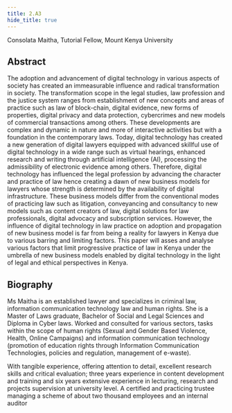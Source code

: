 ```yaml
---
title: 2.A3
hide_title: true
---
```


<AbstractHeader sKey='id2_A3'>
    Consolata Maitha, Tutorial Fellow, Mount Kenya University
</AbstractHeader>

## Abstract
The adoption and advancement of digital technology in various aspects of
society has created an immeasurable influence and radical transformation in
society. The transformation scope in the legal studies, law profession and the
justice system ranges from establishment of new concepts and areas of
practice such as law of block-chain, digital evidence, new forms of properties,
digital privacy and data protection, cybercrimes and new models of
commercial transactions among others. These developments are complex
and dynamic in nature and more of interactive activities but with a foundation
in the contemporary laws. Today, digital technology has created a new
generation of digital lawyers equipped with advanced skillful use of digital
technology in a wide range such as virtual hearings, enhanced research and
writing through artificial intelligence (AI), processing the admissibility of
electronic evidence among others. Therefore, digital technology has
influenced the legal profession by advancing the character and practice of law
hence creating a dawn of new business models for lawyers whose strength is
determined by the availability of digital infrastructure. These business models
differ from the conventional modes of practicing law such as litigation,
conveyancing and consultancy to new models such as content creators of
law, digital solutions for law professionals, digital advocacy and subscription
services. However, the influence of digital technology in law practice on
adoption and propagation of new business model is far from being a reality for
lawyers in Kenya due to various barring and limiting factors. This paper will
asses and analyse various factors that limit progressive practice of law in Kenya under
the umbrella of new business models enabled by digital technology in the light
of legal and ethical perspectives in Kenya.

## Biography
Ms Maitha is an established lawyer and specializes in criminal law,
information communication technology law and human rights. She is a
Master of Laws graduate, Bachelor of Social and Legal Sciences and Diploma
in Cyber laws. Worked and consulted for various sectors, tasks within the
scope of human rights (Sexual and Gender Based Violence, Health, Online
Campaigns) and information communication technology (promotion of
education rights through Information Communication Technologies, policies
and regulation, management of e-waste).

With tangible experience, offering attention to detail, excellent research skills
and critical evaluation; three years experience in content development and
training and six years extensive experience in lecturing, research and projects
supervision at university level. A certified and practicing trustee managing a
scheme of about two thousand employees and an internal auditor